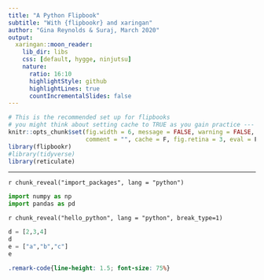```yaml
---
title: "A Python Flipbook"
subtitle: "With {flipbookr} and xaringan"
author: "Gina Reynolds & Suraj, March 2020"
output:
  xaringan::moon_reader:
    lib_dir: libs
    css: [default, hygge, ninjutsu]
    nature:
      ratio: 16:10
      highlightStyle: github
      highlightLines: true
      countIncrementalSlides: false
---
```


  


```r
# This is the recommended set up for flipbooks
# you might think about setting cache to TRUE as you gain practice --- building flipbooks from scracth can be time consuming
knitr::opts_chunk$set(fig.width = 6, message = FALSE, warning = FALSE, 
                      comment = "", cache = F, fig.retina = 3, eval = F)
library(flipbookr)
#library(tidyverse)
library(reticulate)
```

---

`r chunk_reveal("import_packages", lang = "python")`

```python
import numpy as np
import pandas as pd
```


`r chunk_reveal("hello_python", lang = "python", break_type=1)`

```python
d = [2,3,4]
d
e = ["a","b","c"]
e

```



```css
.remark-code{line-height: 1.5; font-size: 75%}
```
